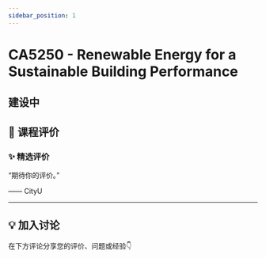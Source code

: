 ```yaml
---
sidebar_position: 1
---
```



# CA5250 - Renewable Energy for a Sustainable Building Performance

## 建设中

## **💬 课程评价**

### ✨ **精选评价**
<div className={commentStyles.commentBox}>
    <p className={commentStyles.commentText}>
        “期待你的评价。”
    </p>
    <p className={commentStyles.commentAuthor}>—— CityU</p>
</div>

---

## **💡 加入讨论**

在下方评论分享您的评价、问题或经验👇
<Utterances />
